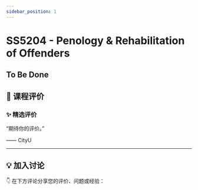 ```yaml
---
sidebar_position: 1
---
```



# SS5204 - Penology & Rehabilitation of Offenders

## To Be Done

## **💬 课程评价**

### ✨ **精选评价**
<div className={commentStyles.commentBox}>
    <p className={commentStyles.commentText}>
        “期待你的评价。”
    </p>
    <p className={commentStyles.commentAuthor}>—— CityU</p>
</div>

---

## **💡 加入讨论**

👇 在下方评论分享您的评价、问题或经验：
<Utterances />
